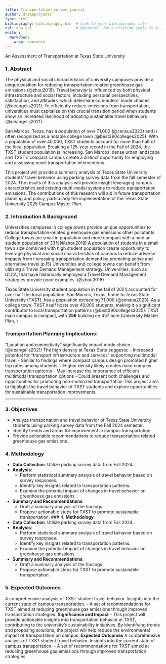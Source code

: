 ```yaml
---
title: Transportation_survey_journal
author: drakeprojects
type: html
bibliography: bibliography.bib  # Link to your bibliography file
csl: apa.csl                    # Optional: Use a citation style (e.g., APA)
editor: 
  markdown: 
    wrap: sentence
---
```


An Assessment of Transportation at Texas State University

### 1. **Abstract**

The physical and social characteristics of university campuses provide a unique position for reducing transportation-related greenhouse gas emissions (@zhou2018).
Travel behavior is influenced by both physical infrastructure and social factors, including personal perspectives, satisfaction, and attitudes, which determine commuters' mode choices (@deangelis2021).
To efficiently reduce emissions from transportation, universities must capitalize on this crucial transition period when students show an increased likelihood of adopting sustainable travel behaviors (@deangelis2021).

San Marcos, Texas, has a population of over 71,000 (@census2023) and is often recognized as a notable college town (@best390colleges2025).
With a population of over 40,000, TXST students account for more than half of the local population.
Breaking a 125-year record in the Fall of 2024, the TXST student population is increasing.
San Marcos’ dense urban landscape and TXST’s compact campus create a distinct opportunity for employing and assessing novel transportation interventions.

This project will provide a summary analysis of Texas State University students' travel behavior using parking survey data from the fall semester of 2024.
The results of this analysis will provide insight leveraging campus characteristics and existing multi-modal systems to reduce transportation emissions.
The contributions of this research will aid in future transportation planning and policy, particularly the implementation of the Texas State University 2025 Campus Master Plan.

### 2. **Introduction & Background**

Universities campuses in college towns provide unique opportunities to reduce transportation-related greenhouse gas emissions other pollutants.
College towns are small in population and more compact with a median student population of 33%(@zhou2018) A population of students in a small town size combined with high student population create opportunity to leverage physical and social characteristics of campus to reduce adverse impacts from increasing transportation demand by promoting active and alternative travel.(p.15) Universities and college towns can benefit from utilizing a Travel Demand Management strategy.
Universities, such as ULCA, that have historically employed a Travel Demand Management strategies provide good examples.
(@zhou2018)

Texas State University student population in the fall of 2024 accounted for over half the local population.
San Marcos, Texas, home to Texas State University (TXST), has a population exceeding 71,000 (@census2023).
As a college town, TXST itself hosts over 40,000 students, making it a significant contributor to local transportation patterns (@best390colleges2025).
TXST main campus is compact, with **259** building on 457 acre.(University Master Plan, )

### Transportation Planning Implications:

"Location and connectivity" significantly impact mode choice.
(@deangelis2021) The high density at Texas State suggests**:** - Increased potential for "transport infrastructure and services" supporting multimodal travel - Similar to findings where compact campus design promoted higher trip rates among students.
- Higher density likely creates more complex transportation patterns - May increase the importance of efficient multimodal transportation options - Could present both challenges and opportunities for promoting non-motorized transportation This project aims to highlight the travel behavior of TXST students and explore opportunities for sustainable transportation improvements.

------------------------------------------------------------------------

### 3. **Objectives**

-   Analyze transportation and travel behavior of Texas State University students using parking survey data from the Fall 2024 semester.
-   Identify trends and areas for improvement in campus transportation.
-   Provide actionable recommendations to reduce transportation-related greenhouse gas emissions.

### 4. **Methodology**

-   **Data Collection**: Utilize parking survey data from Fall 2024.
-   **Analysis**:
    -   Perform statistical summary analysis of travel behavior based on survey responses.
    -   Identify key insights related to transportation patterns.
    -   Examine the potential impact of changes in travel behavior on greenhouse gas emissions.
-   **Summary and Recommendations**:
    -   Draft a summary analysis of the findings.
    -   Propose actionable steps for TXST to promote sustainable transportation. \### 4. **Methodology**
-   **Data Collection**: Utilize parking survey data from Fall 2024.
-   **Analysis**:
    -   Perform statistical summary analysis of travel behavior based on survey responses.
    -   Identify key insights related to transportation patterns.
    -   Examine the potential impact of changes in travel behavior on greenhouse gas emissions.
-   **Summary and Recommendations**:
    -   Draft a summary analysis of the findings.
    -   Propose actionable steps for TXST to promote sustainable transportation.

### 5. **Expected Outcomes**

A comprehensive analysis of TXST student travel behavior.
Insights into the current state of campus transportation.
- A set of recommendations for TXST aimed at reducing greenhouse gas emissions through improved transportation strategies.
**Significance and Impact** - This project will provide actionable insights into transportation behavior at TXST, contributing to the university’s sustainability initiatives.
By identifying trends and proposing solutions, the project will help reduce the environmental impact of transportation on campus.
**Expected Outcomes** A comprehensive analysis of TXST student travel behavior.
Insights into the current state of campus transportation.
- A set of recommendations for TXST aimed at reducing greenhouse gas emissions through improved transportation strategies.
